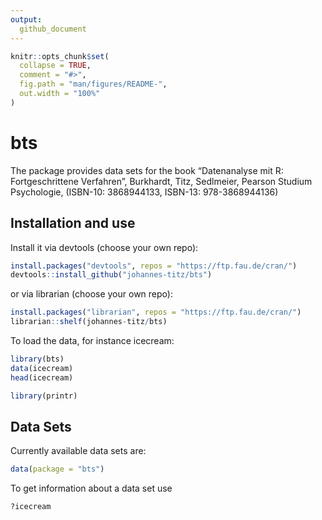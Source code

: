 ```yaml
---
output: 
  github_document
---
```


<!-- README.md is generated from README.Rmd. Please edit that file -->

```r
knitr::opts_chunk$set(
  collapse = TRUE,
  comment = "#>",
  fig.path = "man/figures/README-",
  out.width = "100%"
)
```

<!-- ANLEITUNG FÜR MARKUS UND PETER -->
<!-- Zwei Schritte: -->

<!-- 1. In der Datei data-raw/DATASET.R Kommandos für das Holen der Daten ausführen. Am Ende über den Befehl usethis::use_data(...) Daten im Paket zur Verfügung stellen. Ich hab meine Dateien auch als csv gespeichert, sodass man sie gebündelt hat. -->

<!-- 2. In der Datei R/data.R Datensatz dokumentieren -->

<!-- Daten sind dann am Ende im bts Paket (momentan auf github), Installation beispielsweise über devtools::install_github("johannes-titz/bts") -->

<!-- Aufruf der Daten über data(...) nachdem bts geladen ist. Siehe auch die folgende Anleitung.-->

# bts

The package provides data sets for the book "Datenanalyse mit R: Fortgeschrittene Verfahren", Burkhardt, Titz, Sedlmeier, Pearson Studium Psychologie, (ISBN-10: 3868944133, ISBN-13: 978-3868944136)

## Installation and use
Install it via devtools (choose your own repo):

```r
install.packages("devtools", repos = "https://ftp.fau.de/cran/")
devtools::install_github("johannes-titz/bts")
```

or via librarian (choose your own repo):

```r
install.packages("librarian", repos = "https://ftp.fau.de/cran/")
librarian::shelf(johannes-titz/bts)
```

To load the data, for instance icecream:

```r
library(bts)
data(icecream)
head(icecream)
```
```r
library(printr)
```

## Data Sets

Currently available data sets are:

```r
data(package = "bts")
```

To get information about a data set use
```r
?icecream

```

